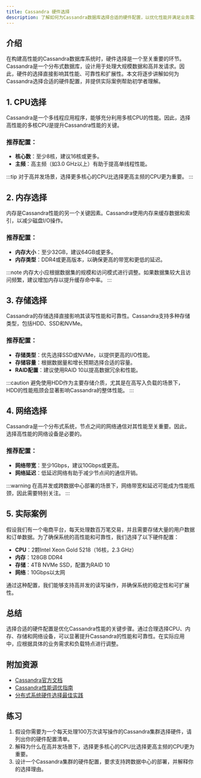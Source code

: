 ```yaml
---
title: Cassandra 硬件选择
description: 了解如何为Cassandra数据库选择合适的硬件配置，以优化性能并满足业务需求。
---
```


## 介绍

在构建高性能的Cassandra数据库系统时，硬件选择是一个至关重要的环节。Cassandra是一个分布式数据库，设计用于处理大规模数据和高并发请求。因此，硬件的选择直接影响其性能、可靠性和扩展性。本文将逐步讲解如何为Cassandra选择合适的硬件配置，并提供实际案例帮助初学者理解。

## 1. CPU选择

Cassandra是一个多线程应用程序，能够充分利用多核CPU的性能。因此，选择高性能的多核CPU是提升Cassandra性能的关键。

### 推荐配置：
- **核心数**：至少8核，建议16核或更多。
- **主频**：高主频（如3.0 GHz以上）有助于提高单线程性能。

:::tip
对于高并发场景，选择更多核心的CPU比选择更高主频的CPU更为重要。
:::

## 2. 内存选择

内存是Cassandra性能的另一个关键因素。Cassandra使用内存来缓存数据和索引，以减少磁盘I/O操作。

### 推荐配置：
- **内存大小**：至少32GB，建议64GB或更多。
- **内存类型**：DDR4或更高版本，以确保更高的带宽和更低的延迟。

:::note
内存大小应根据数据集的规模和访问模式进行调整。如果数据集较大且访问频繁，建议增加内存以提升缓存命中率。
:::

## 3. 存储选择

Cassandra的存储选择直接影响其读写性能和可靠性。Cassandra支持多种存储类型，包括HDD、SSD和NVMe。

### 推荐配置：
- **存储类型**：优先选择SSD或NVMe，以提供更高的I/O性能。
- **存储容量**：根据数据量和增长预期选择合适的容量。
- **RAID配置**：建议使用RAID 10以提高数据冗余和性能。

:::caution
避免使用HDD作为主要存储介质，尤其是在高写入负载的场景下，HDD的性能瓶颈会显著影响Cassandra的整体性能。
:::

## 4. 网络选择

Cassandra是一个分布式系统，节点之间的网络通信对其性能至关重要。因此，选择高性能的网络设备是必要的。

### 推荐配置：
- **网络带宽**：至少1Gbps，建议10Gbps或更高。
- **网络延迟**：低延迟网络有助于减少节点间的通信开销。

:::warning
在高并发或跨数据中心部署的场景下，网络带宽和延迟可能成为性能瓶颈，因此需要特别关注。
:::

## 5. 实际案例

假设我们有一个电商平台，每天处理数百万笔交易，并且需要存储大量的用户数据和订单数据。为了确保系统的高性能和可靠性，我们选择了以下硬件配置：

- **CPU**：2颗Intel Xeon Gold 5218（16核，2.3 GHz）
- **内存**：128GB DDR4
- **存储**：4TB NVMe SSD，配置为RAID 10
- **网络**：10Gbps以太网

通过这种配置，我们能够支持高并发的读写操作，并确保系统的稳定性和可扩展性。

## 总结

选择合适的硬件配置是优化Cassandra性能的关键步骤。通过合理选择CPU、内存、存储和网络设备，可以显著提升Cassandra的性能和可靠性。在实际应用中，应根据具体的业务需求和负载特点进行调整。

## 附加资源

- [Cassandra官方文档](https://cassandra.apache.org/doc/latest/)
- [Cassandra性能调优指南](https://cassandra.apache.org/doc/latest/operating/performance_tuning.html)
- [分布式系统硬件选择最佳实践](https://example.com/distributed-systems-hardware)

## 练习

1. 假设你需要为一个每天处理100万次读写操作的Cassandra集群选择硬件，请列出你的硬件配置清单。
2. 解释为什么在高并发场景下，选择更多核心的CPU比选择更高主频的CPU更为重要。
3. 设计一个Cassandra集群的硬件配置，要求支持跨数据中心的部署，并解释你的选择理由。
